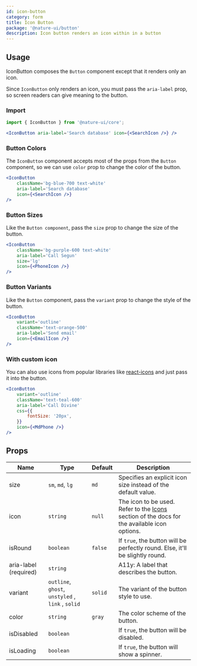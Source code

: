 ```yaml
---
id: icon-button
category: form
title: Icon Button
package: '@nature-ui/button'
description: Icon button renders an icon within in a button
---
```


## Usage

IconButton composes the `Button` component except that it renders only an icon.

Since `IconButton` only renders an icon, you must pass the `aria-label` prop, so
screen readers can give meaning to the button.

### Import

```js
import { IconButton } from '@nature-ui/core';
```

```jsx
<IconButton aria-label='Search database' icon={<SearchIcon />} />
```

### Button Colors

The `IconButton` component accepts most of the props from the `Button`
component, so we can use `color` prop to change the color of the button.

```jsx
<IconButton
	className='bg-blue-700 text-white'
	aria-label='Search database'
	icon={<SearchIcon />}
/>
```

### Button Sizes

Like the `Button component`, pass the `size` prop to change the size of the
button.

```jsx
<IconButton
	className='bg-purple-600 text-white'
	aria-label='Call Segun'
	size='lg'
	icon={<PhoneIcon />}
/>
```

### Button Variants

Like the `Button` component, pass the `variant` prop to change the style of the
button.

```jsx
<IconButton
	variant='outline'
	className='text-orange-500'
	aria-label='Send email'
	icon={<EmailIcon />}
/>
```

### With custom icon

You can also use icons from popular libraries like
[react-icons](https://react-icons.github.io/react-icons/) and just pass it into
the button.

```jsx
<IconButton
	variant='outline'
	className='text-teal-600'
	aria-label='Call Divine'
	css={{
		fontSize: '20px',
	}}
	icon={<MdPhone />}
/>
```

## Props

| Name                  | Type                                              | Default | Description                                                                                           |
| --------------------- | ------------------------------------------------- | ------- | ----------------------------------------------------------------------------------------------------- |
| size                  | `sm`, `md`, `lg`                                  | `md`    | Specifies an explicit icon size instead of the default value.                                         |
| icon                  | `string`                                          | `null`  | The icon to be used. Refer to the [Icons](/icon/) section of the docs for the available icon options. |
| isRound               | `boolean`                                         | `false` | If `true`, the button will be perfectly round. Else, it'll be slightly round.                         |
| aria-label (required) | `string`                                          |         | A11y: A label that describes the button.                                                              |
| variant               | `outline`, `ghost`, `unstyled` , `link` , `solid` | `solid` | The variant of the button style to use.                                                               |
| color                 | `string`                                          | `gray`  | The color scheme of the button.                                                                       |
| isDisabled            | `boolean`                                         |         | If `true`, the button will be disabled.                                                               |
| isLoading             | `boolean`                                         |         | If `true`, the button will show a spinner.                                                            |
